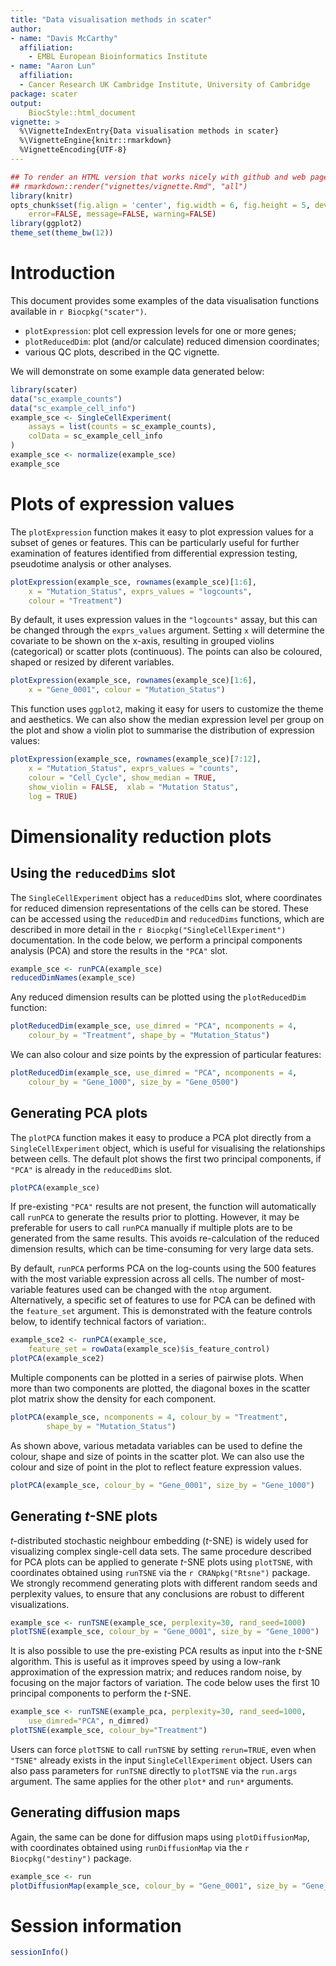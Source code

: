 ```yaml
---
title: "Data visualisation methods in scater"
author:
- name: "Davis McCarthy"
  affiliation:
    - EMBL European Bioinformatics Institute
- name: "Aaron Lun"
  affiliation:
  - Cancer Research UK Cambridge Institute, University of Cambridge
package: scater
output:
    BiocStyle::html_document
vignette: >
  %\VignetteIndexEntry{Data visualisation methods in scater}
  %\VignetteEngine{knitr::rmarkdown}
  %VignetteEncoding{UTF-8}
---
```



```r
## To render an HTML version that works nicely with github and web pages, do:
## rmarkdown::render("vignettes/vignette.Rmd", "all")
library(knitr)
opts_chunk$set(fig.align = 'center', fig.width = 6, fig.height = 5, dev = 'png',
    error=FALSE, message=FALSE, warning=FALSE)
library(ggplot2)
theme_set(theme_bw(12))
```

# Introduction

This document provides some examples of the data visualisation functions available in `r Biocpkg("scater")`.

* `plotExpression`: plot cell expression levels for one or more genes;
* `plotReducedDim`: plot (and/or calculate) reduced dimension coordinates;
* various QC plots, described in the QC vignette.

We will demonstrate on some example data generated below:

```r
library(scater)
data("sc_example_counts")
data("sc_example_cell_info")
example_sce <- SingleCellExperiment(
    assays = list(counts = sc_example_counts),
    colData = sc_example_cell_info
) 
example_sce <- normalize(example_sce)
example_sce
```

# Plots of expression values

The `plotExpression` function makes it easy to plot expression values for a subset of genes or features. 
This can be particularly useful for further examination of features identified from differential expression testing, pseudotime analysis or other analyses.

```r
plotExpression(example_sce, rownames(example_sce)[1:6],
    x = "Mutation_Status", exprs_values = "logcounts", 
    colour = "Treatment")
```

By default, it uses expression values in the `"logcounts"` assay, but this can be changed through the `exprs_values` argument.
Setting `x` will determine the covariate to be shown on the x-axis, resulting in grouped violins (categorical) or scatter plots (continuous).
The points can also be coloured, shaped or resized by diferent variables.

```r
plotExpression(example_sce, rownames(example_sce)[1:6],
    x = "Gene_0001", colour = "Mutation_Status")
```

This function uses `ggplot2`, making it easy for users to customize the theme and aesthetics.
We can also show the median expression level per group on the plot and show a violin plot to summarise the distribution of expression values:

```r
plotExpression(example_sce, rownames(example_sce)[7:12],
    x = "Mutation_Status", exprs_values = "counts", 
    colour = "Cell_Cycle", show_median = TRUE, 
    show_violin = FALSE,  xlab = "Mutation Status",
    log = TRUE)
```

# Dimensionality reduction plots

## Using the `reducedDims` slot

The `SingleCellExperiment` object has a `reducedDims` slot, where coordinates for reduced dimension representations of the cells can be stored. 
These can be accessed using the `reducedDim` and `reducedDims` functions, which are described in more detail in the `r Biocpkg("SingleCellExperiment")` documentation.
In the code below, we perform a principal components analysis (PCA) and store the results in the `"PCA"` slot.

```r
example_sce <- runPCA(example_sce)
reducedDimNames(example_sce)
```

Any reduced dimension results can be plotted using the `plotReducedDim` function:

```r
plotReducedDim(example_sce, use_dimred = "PCA", ncomponents = 4, 
    colour_by = "Treatment", shape_by = "Mutation_Status")
```

We can also colour and size points by the expression of particular features:

```r
plotReducedDim(example_sce, use_dimred = "PCA", ncomponents = 4, 
    colour_by = "Gene_1000", size_by = "Gene_0500")
```

## Generating PCA plots

The `plotPCA` function makes it easy to produce a PCA plot directly from a `SingleCellExperiment` object, which is useful for visualising the relationships between cells.
The default plot shows the first two principal components, if `"PCA"` is already in the `reducedDims` slot.

```r
plotPCA(example_sce)
```

If pre-existing `"PCA"` results are not present, the function will automatically call `runPCA` to generate the results prior to plotting.
However, it may be preferable for users to call `runPCA` manually if multiple plots are to be generated from the same results.
This avoids re-calculation of the reduced dimension results, which can be time-consuming for very large data sets.

By default, `runPCA` performs PCA on the log-counts using the 500 features with the most variable expression across all cells. 
The number of most-variable features used can be changed with the `ntop` argument. 
Alternatively, a specific set of features to use for PCA can be defined with the `feature_set` argument.
This is demonstrated with the feature controls below, to identify technical factors of variation:.

```r
example_sce2 <- runPCA(example_sce, 
    feature_set = rowData(example_sce)$is_feature_control)
plotPCA(example_sce2)
```

Multiple components can be plotted in a series of pairwise plots.
When more than two components are plotted, the diagonal boxes in the scatter plot matrix show the density for each component.

```r
plotPCA(example_sce, ncomponents = 4, colour_by = "Treatment",
        shape_by = "Mutation_Status")
```

As shown above, various metadata variables can be used to define the colour, shape and size of points in the scatter plot.
We can also use the colour and size of point in the plot to reflect feature expression values.

```r
plotPCA(example_sce, colour_by = "Gene_0001", size_by = "Gene_1000")
```

## Generating _t_-SNE plots

_t_-distributed stochastic neighbour embedding (_t_-SNE) is widely used for visualizing complex single-cell data sets.
The same procedure described for PCA plots can be applied to generate _t_-SNE plots using `plotTSNE`, with coordinates obtained using `runTSNE` via the `r CRANpkg("Rtsne")` package.
We strongly recommend generating plots with different random seeds and perplexity values, to ensure that any conclusions are robust to different visualizations.

```r
example_sce <- runTSNE(example_sce, perplexity=30, rand_seed=1000)
plotTSNE(example_sce, colour_by = "Gene_0001", size_by = "Gene_1000")
```

It is also possible to use the pre-existing PCA results as input into the _t_-SNE algorithm.
This is useful as it improves speed by using a low-rank approximation of the expression matrix; and reduces random noise, by focusing on the major factors of variation.
The code below uses the first 10 principal components to perform the _t_-SNE.

```r
example_sce <- runTSNE(example_pca, perplexity=30, rand_seed=1000,
    use_dimred="PCA", n_dimred)
plotTSNE(example_sce, colour_by="Treatment")
```

Users can force `plotTSNE` to call `runTSNE` by setting `rerun=TRUE`, even when `"TSNE"` already exists in the input `SingleCellExperiment` object.
Users can also pass parameters for `runTSNE` directly to `plotTSNE` via the `run.args` argument.
The same applies for the other `plot*` and `run*` arguments.

## Generating diffusion maps

Again, the same can be done for diffusion maps using `plotDiffusionMap`, with coordinates obtained using `runDiffusionMap` via the `r Biocpkg("destiny")` package.

```r
example_sce <- run
plotDiffusionMap(example_sce, colour_by = "Gene_0001", size_by = "Gene_1000")
```

# Session information {.unnumbered}

```r
sessionInfo()
```
